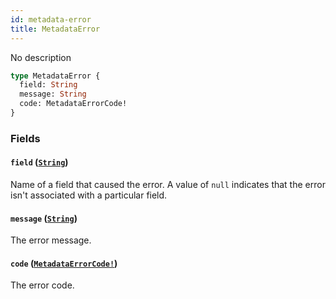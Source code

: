 ```yaml
---
id: metadata-error
title: MetadataError
---
```


No description

```graphql
type MetadataError {
  field: String
  message: String
  code: MetadataErrorCode!
}
```

### Fields

#### `field` ([`String`](/developer/api-reference/scalars/string.mdx))

Name of a field that caused the error. A value of `null` indicates that the error isn't associated with a particular field.

#### `message` ([`String`](/developer/api-reference/scalars/string.mdx))

The error message.

#### `code` ([`MetadataErrorCode!`](/developer/api-reference/enums/metadata-error-code.mdx))

The error code.
